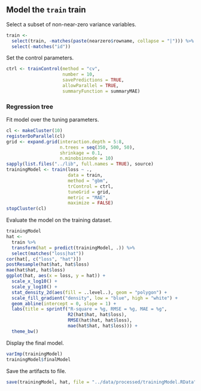 ## Model the `train` train

Select a subset of non-near-zero variance variables.

```{r}
train <-
  select(train, -matches(paste(nearzero$rowname, collapse = "|"))) %>%
  select(-matches("id"))
```

Set the control parameters.

```{r}
ctrl <- trainControl(method = "cv",
                     number = 10,
                     savePredictions = TRUE,
                     allowParallel = TRUE,
                     summaryFunction = summaryMAE)
```


### Regression tree

Fit model over the tuning parameters.

```{r}
cl <- makeCluster(10)
registerDoParallel(cl)
grid <- expand.grid(interaction.depth = 5:8, 
                    n.trees = seq(350, 500, 50),
                    shrinkage = 0.1,
                    n.minobsinnode = 10)
sapply(list.files("../lib", full.names = TRUE), source)
trainingModel <- train(loss ~ .,
                       data = train,
                       method = "gbm",
                       trControl = ctrl,
                       tuneGrid = grid,
                       metric = "MAE",
                       maximize = FALSE)
stopCluster(cl)
```

Evaluate the model on the training dataset.

```{r densityTraining}
trainingModel
hat <-
  train %>%
  transform(hat = predict(trainingModel, .)) %>%
  select(matches("loss|hat"))
cor(hat[, c("loss", "hat")])
postResample(hat$hat, hat$loss)
mae(hat$hat, hat$loss)
ggplot(hat, aes(x = loss, y = hat)) +
  scale_x_log10() +
  scale_y_log10() +
  stat_density_2d(aes(fill = ..level..), geom = "polygon") +
  scale_fill_gradient("density", low = "blue", high = "white") +
  geom_abline(intercept = 0, slope = 1) +
  labs(title = sprintf("R-square = %g, RMSE = %g, MAE = %g",
                       R2(hat$hat, hat$loss),
                       RMSE(hat$hat, hat$loss),
                       mae(hat$hat, hat$loss))) +
  theme_bw()
```

Display the final model.

```{r}
varImp(trainingModel)
trainingModel$finalModel
```

Save the artifacts to file.

```{r}
save(trainingModel, hat, file = "../data/processed/trainingModel.RData")
```
